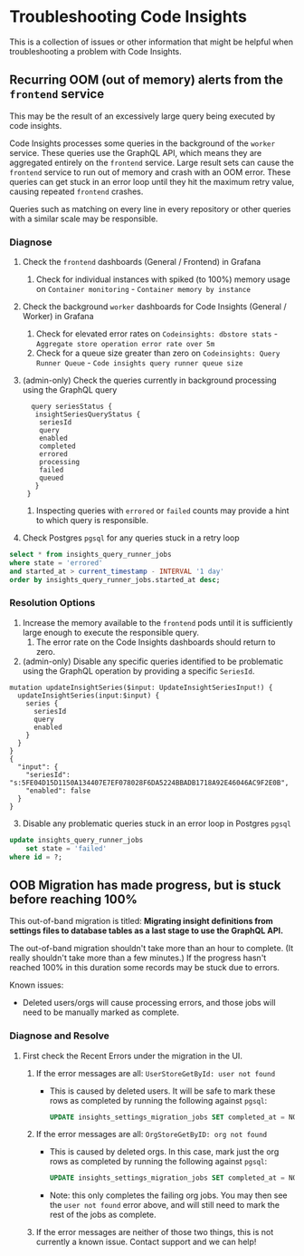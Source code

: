 # Troubleshooting Code Insights

This is a collection of issues or other information that might be helpful when troubleshooting
a problem with Code Insights.

## Recurring OOM (out of memory) alerts from the `frontend` service
This may be the result of an excessively large query being executed by code insights.

Code Insights processes some queries in the background of the `worker` service. These queries
use the GraphQL API, which means they are aggregated entirely on the `frontend` service. Large result
sets can cause the `frontend` service to run out of memory and crash with an OOM error. These queries
can get stuck in an error loop until they hit the maximum retry value, causing repeated `frontend` crashes.

Queries such as matching on every line in every repository or other queries with a similar
scale may be responsible.

### Diagnose
1. Check the `frontend` dashboards (General / Frontend) in Grafana
   1. Check for individual instances with spiked (to 100%) memory usage on `Container monitoring` - `Container memory by instance`
2. Check the background `worker` dashboards for Code Insights (General / Worker) in Grafana
   1. Check for elevated error rates on `Codeinsights: dbstore stats` - `Aggregate store operation error rate over 5m`
   2. Check for a queue size greater than zero on `Codeinsights: Query Runner Queue` - `Code insights query runner queue size`
3. (admin-only) Check the queries currently in background processing using the GraphQL query

   ``` gql 
     query seriesStatus {
      insightSeriesQueryStatus {
       seriesId
       query
       enabled
       completed
       errored
       processing
       failed
       queued
      }
    }
   ```
   1. Inspecting queries with `errored` or `failed` counts may provide a hint to which query is responsible.

4. Check Postgres `pgsql` for any queries stuck in a retry loop

  ``` sql
  select * from insights_query_runner_jobs
  where state = 'errored'
  and started_at > current_timestamp - INTERVAL '1 day'
  order by insights_query_runner_jobs.started_at desc;
  ```


### Resolution Options
1. Increase the memory available to the `frontend` pods until it is sufficiently large enough to execute the responsible query.
   1. The error rate on the Code Insights dashboards should return to zero.
2. (admin-only) Disable any specific queries identified to be problematic using the GraphQL operation by providing a specific `SeriesId`.

``` gql
mutation updateInsightSeries($input: UpdateInsightSeriesInput!) {
  updateInsightSeries(input:$input) {
    series {
      seriesId
      query
      enabled
    }
  }
}
{
  "input": {
    "seriesId": "s:5FE04D15D1150A134407E7EF078028F6DA5224BBADB1718A92E46046AC9F2E0B",
    "enabled": false
  }
}
```

3. Disable any problematic queries stuck in an error loop in Postgres `pgsql`

```sql
update insights_query_runner_jobs
    set state = 'failed'
where id = ?;
```

## OOB Migration has made progress, but is stuck before reaching 100%
This out-of-band migration is titled: **Migrating insight definitions from settings files to database tables as a last stage to use the GraphQL API.**

The out-of-band migration shouldn't take more than an hour to complete. (It really shouldn't take more than a few minutes.) If the progress hasn't reached 100% in this duration some records may be stuck due to errors.

Known issues:

- Deleted users/orgs will cause processing errors, and those jobs will need to be manually marked as complete.

### Diagnose and Resolve
1. First check the Recent Errors under the migration in the UI.
    1. If the error messages are all: `UserStoreGetById: user not found`
        - This is caused by deleted users. It will be safe to mark these rows as completed by running the following against `pgsql`:

            ```sql
            UPDATE insights_settings_migration_jobs SET completed_at = NOW() WHERE completed_at IS NULL;
            ```

    2. If the error messages are all: `OrgStoreGetByID: org not found`
        - This is caused by deleted orgs. In this case, mark just the org rows as completed by running the following against `pgsql`:

            ```sql
            UPDATE insights_settings_migration_jobs SET completed_at = NOW() WHERE completed_at IS NULL AND org_id IS NOT NULL;
            ```
        
        - Note: this only completes the failing org jobs. You may then see the `user not found` error above, and will still need to mark the rest of the jobs as complete.
        
    3. If the error messages are neither of those two things, this is not currently a known issue. Contact support and we can help!
